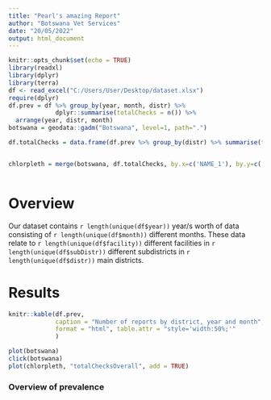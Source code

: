 ```yaml
---
title: "Pearl's amazing Report"
author: "Botswana Vet Services"
date: "20/05/2022"
output: html_document
---
```


```r
knitr::opts_chunk$set(echo = TRUE)
library(readxl)
library(dplyr)
library(terra)
df <- read_excel("C:/Users/User/Desktop/dataset.xlsx")
require(dplyr)
df.prev = df %>% group_by(year, month, distr) %>% 
             dplyr::summarise(totalChecks = n()) %>% 
  arrange(year, distr, month)
botswana = geodata::gadm("Botswana", level=1, path=".")

df.totalChecks = data.frame(df.prev %>% group_by(distr) %>% summarise(totalChecksOverall = sum(totalChecks)))


chlorpleth = merge(botswana, df.totalChecks, by.x=c('NAME_1'), by.y=c('distr'))



```

# Overview

Our dataset contains `r length(unique(df$year))` year/s worth of data consisting of `r length(unique(df$month))` different months. These data relate to `r length(unique(df$facility))` different facilities in `r length(unique(df$subDistr))` different subdistricts in `r length(unique(df$distr))` main districts.

# Results
```r
knitr::kable(df.prev, 
             caption = "Number of reports by district, year and month",
             format = "html", table.attr = "style='width:50%;'"
             )
```

```r
plot(botswana)
click(botswana)
plot(chlorpleth, "totalChecksOverall", add = TRUE)
```

### Overview of prevalence




